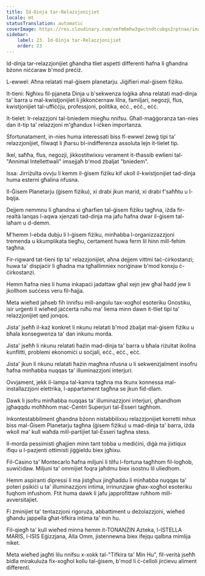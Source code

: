 ```yaml
---
title: Id-Dinja tar-Relazzjonijiet
locale: mt
statusTranslation: automatic
coverImage: https://res.cloudinary.com/xmfm6mhw3gwctndtcubgx2rptnae/image/upload/v1740468922/small_cover_tratado_de_psicologia_revolucionaria_a4c0dca4e0.webp
sidebar:
    label: 23. Id-Dinja tar-Relazzjonijiet
    order: 23
---
```

Id-dinja tar-relazzjonijiet għandha tliet aspetti differenti ħafna li għandna bżonn niċċaraw b'mod preċiż.

L-ewwel: Aħna relatati mal-ġisem planetarju. Jiġifieri mal-ġisem fiżiku.

It-tieni: Ngħixu fil-pjaneta Dinja u b'sekwenza loġika aħna relatati mad-dinja ta' barra u mal-kwistjonijiet li jikkonċernaw lilna, familjari, negozji, flus, kwistjonijiet tal-uffiċċju, professjoni, politika, eċċ., eċċ., eċċ.

It-tielet: Ir-relazzjoni tal-bniedem miegħu nnifsu. Għall-maġġoranza tan-nies dan it-tip ta' relazzjoni m'għandux l-iċken importanza.

Sfortunatament, in-nies huma interessati biss fl-ewwel żewġ tipi ta' relazzjonijiet, filwaqt li jħarsu bl-indifferenza assoluta lejn it-tielet tip.

Ikel, saħħa, flus, negozji, jikkostitwixxu verament it-tħassib ewlieni tal-"Annimal Intellettwali" imsejjaħ b'mod żbaljat "bniedem".

Issa: Jirriżulta ovvju li kemm il-ġisem fiżiku kif ukoll il-kwistjonijiet tad-dinja huma esterni għalina nfusna.

Il-Ġisem Planetarju (ġisem fiżiku), xi drabi jkun marid, xi drabi f'saħħtu u l-bqija.

Dejjem nemmnu li għandna xi għarfien tal-ġisem fiżiku tagħna, iżda fir-realtà lanqas l-aqwa xjenzati tad-dinja ma jafu ħafna dwar il-ġisem tal-laħam u d-demm.

M'hemm l-ebda dubju li l-ġisem fiżiku, minħabba l-organizzazzjoni tremenda u kkumplikata tiegħu, ċertament huwa ferm lil hinn mill-fehim tagħna.

Fir-rigward tat-tieni tip ta' relazzjonijiet, aħna dejjem vittmi taċ-ċirkostanzi; huwa ta' dispjaċir li għadna ma tgħallimniex noriġinaw b'mod konxju ċ-ċirkostanzi.

Hemm ħafna nies li huma inkapaċi jadattaw għal xejn jew għal ħadd jew li jkollhom suċċess veru fil-ħajja.

Meta wieħed jaħseb fih innifsu mill-angolu tax-xogħol esoteriku Gnostiku, isir urġenti li wieħed jaċċerta ruħu ma' liema minn dawn it-tliet tipi ta' relazzjonijiet qed jonqos.

Jista' jseħħ il-każ konkret li nkunu relatati b'mod żbaljat mal-ġisem fiżiku u bħala konsegwenza ta' dan inkunu morda.

Jista' jseħħ li nkunu relatati ħażin mad-dinja ta' barra u bħala riżultat ikollna kunflitti, problemi ekonomiċi u soċjali, eċċ., eċċ., eċċ.

Jista' jkun li nkunu relatati ħażin magħna nfusna u li sekwenzjalment insofru ħafna minħabba nuqqas ta' illuminazzjoni interjuri.

Ovvjament, jekk il-lampa tal-kamra tagħna ma tkunx konnessa mal-installazzjoni elettrika, l-appartament tagħna se jkun fid-dlam.

Dawk li jsofru minħabba nuqqas ta' illuminazzjoni interjuri, għandhom jgħaqqdu moħħhom maċ-Ċentri Superjuri tal-Esseri tagħhom.

Inkontestabbilment għandna bżonn nistabbilixxu relazzjonijiet korretti mhux biss mal-Ġisem Planetarju tagħna (ġisem fiżiku) u mad-dinja ta' barra, iżda wkoll ma' kull waħda mill-partijiet tal-Esseri tagħna stess.

Il-morda pessimisti għajjien minn tant tobba u mediċini, diġà ma jixtiqux ifiqu u l-pazjenti ottimisti jiġġieldu biex jgħixu.

Fil-Casino ta' Montecarlo ħafna miljuni li tilfu l-fortuna tagħhom fil-logħob, suwiċidaw. Miljuni ta' ommijiet foqra jaħdmu biex isostnu lil uliedhom.

Hemm aspiranti dipressi li ma jistgħux jingħaddu li minħabba nuqqas ta' poteri psikiċi u ta' illuminazzjoni intima, irrinunzjaw għax-xogħol esoteriku fuqhom infushom. Ftit huma dawk li jafu japprofittaw ruħhom mill-avversitajiet.

Fi żminijiet ta' tentazzjoni rigoruża, abbattiment u deżolazzjoni, wieħed għandu jappella għat-tifkira intima ta' min hu.

Fil-qiegħ ta' kull wieħed minna hemm it-TONANZIN Azteka, l-ISTELLA MARIS, l-ISIS Eġizzjana, Alla Omm, jistennewna biex ifejqu qalbna mimlija niket.

Meta wieħed jagħti lilu nnifsu x-xokk tal-"Tifkira ta' Min Hu", fil-verità jseħħ bidla mirakuluża fix-xogħol kollu tal-ġisem, b'mod li ċ-ċelloli jirċievu aliment differenti.

